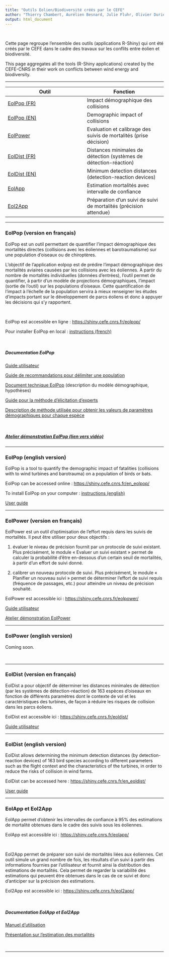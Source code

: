 ---
title: "Outils Eolien/Biodiversité créés par le CEFE"
author: "Thierry Chambert, Aurélien Besnard, Julie Fluhr, Olivier Duriez"
output: html_document
---

<br>

Cette page regroupe l'ensemble des outils (applications R-Shiny) qui ont été créés par le CEFE dans le cadre des travaux sur les conflits entre éolien et biodiversité.

This page aggregates all the tools (R-Shiny applications) created by the CEFE-CNRS in their work on conflicts between wind energy and biodiversity.
<br>

***

 Outil        | Fonction
------------- | -------------
[EolPop (FR)](https://shiny.cefe.cnrs.fr/eolpop/)         | Impact démographique des collisions
[EolPop (EN)](https://shiny.cefe.cnrs.fr/en_eolpop/)      | Demographic impact of collisions
[EolPower](https://shiny.cefe.cnrs.fr/eolpower/)     | Evaluation et calibrage des suivis de mortalités (prise décision)
[EolDist (FR)](https://shiny.cefe.cnrs.fr/eoldist/)       | Distances minimales de détection (systèmes de détection-réaction)
[EolDist (EN)](https://shiny.cefe.cnrs.fr/en_eoldist/)    | Minimum detection distances (detection-reaction devices)
[EolApp](https://shiny.cefe.cnrs.fr/eolapp/)      | Estimation mortalités avec intervalle de confiance
[Eol2App](https://shiny.cefe.cnrs.fr/eol2app/)    | Préparation d'un suivi de suivi de mortalités (précision attendue)

***

### **EolPop** (version en français)

EolPop est un outil permettant de quantifier l'impact démographique des mortalités directes (collisions avec les éoliennes et barotraumatisme) sur une population d'oiseaux ou de chiroptères.

L’objectif de l’application eolpop est de prédire l’impact démographique des mortalités aviaires causées par les collisions avec les éoliennes. A partir du nombre de mortalités individuelles (données d’entrées), l’outil permet de quantifier, à partir d’un modèle de projections démographiques, l’impact (sortie de l’outil) sur les populations d’oiseaux. Cette quantification de l’impact à l’échelle de la population servira à mieux renseigner les études d’impacts portant sur le développement de parcs éoliens et donc à appuyer les décisions qui s’y rapportent.

<br>

EolPop est accessible en ligne : <https://shiny.cefe.cnrs.fr/eolpop/>
<br>

Pour installer EolPop en local : [instructions (french)](https://mape.cnrs.fr/wp-content/uploads/2022/10/FR_Instructions-pour-telecharger-les-fichiers-EolPop-en-local.pdf)

<br>


##### *Documentation EolPop*
[Guide utilisateur](https://mape.cnrs.fr/wp-content/uploads/2022/02/1.-Guide-Utilisateur-eolpop-MAPE.pdf)

[Guide de recommandations pour délimiter une population](https://mape.cnrs.fr/wp-content/uploads/2022/02/2.-Comment-delimiter-une-population-MAPE.pdf)

[Document technique EolPop](https://mape.cnrs.fr/wp-content/uploads/2022/02/3.-Eolpop-document-technique-MAPE.pdf) (description du modèle démographique, hypothèses)

[Guide pour la méthode d’élicitation d’experts](https://mape.cnrs.fr/wp-content/uploads/2022/02/4.-Description-de-la-methode-delicitation-dexperts-MAPE.pdf)

[Description de méthode utilisée pour obtenir les valeurs de paramètres démographiques pour chaque espèce](https://mape.cnrs.fr/wp-content/uploads/2022/02/5.-Description-de-la-methode-utilisee-pour-obtenir-les-valeurs-de-parametres-demographiques-pour-chaque-espece-MAPE.pdf)

<br>

##### [Atelier démonstration EolPop (lien vers vidéo)](https://youtu.be/fDQGAolEiRI)

***

### **EolPop** (english version)

EolPop is a tool to quantify  the demographic impact of fatalities (collisions with to wind turbines and barotrauma) on a population of birds or bats.

EolPop can be accessed online : <https://shiny.cefe.cnrs.fr/en_eolpop/>

To install EolPop on your computer : [instructions (english)](https://mape.cnrs.fr/wp-content/uploads/2022/10/EN_Instructions-to-download-EolPop-files-on-your-computer.pdf)

[User guide](https://mape.cnrs.fr/wp-content/uploads/2022/06/User-Guide-Eolpop.pdf)
<br>

***

### **EolPower** (version en français)

EolPower est un outil d'optimisation de l'effort requis dans les suivis de mortalités. Il peut être utiliser pour deux objectifs :  

(1) évaluer le niveau de précision fournit par un protocole de suivi existant. Plus précisément, le module « Evaluer un suivi existant » permet de calculer la probabilité d'être en-dessous d'un certain seuil de mortalités, à partir d'un effort de suivi donné. 

(2) calibrer un nouveau protocole de suivi. Plus précisément, le module « Planifier un nouveau suivi » permet de déterminer l'effort de suivi requis (fréquence de passages, etc.) pour atteindre un niveau de précision souhaité.

EolPower est accessible ici : <https://shiny.cefe.cnrs.fr/eolpower/>

[Guide utilisateur](https://shiny.cefe.cnrs.fr/eolpower/Guide_Utilisateur_EolPower.pdf)

[Atelier démonstration EolPower](https://youtu.be/eLPLhvMNqd4)
<br>

***

### **EolPower**  (english version)

Coming soon.

<br>

***


### **EolDist** (version en français)

EolDist a pour objectif de déterminer les distances minimales de détection (par les systèmes de détection-réaction) de 163 espèces d’oiseaux en fonction de différents paramètres dont le contexte de vol et les caractéristiques des turbines, de façon à réduire les risques de collision dans les parcs éoliens.

EolDist est accessible ici : <https://shiny.cefe.cnrs.fr/eoldist/>

[Guide utilisateur](https://mape.cnrs.fr/wp-content/uploads/2022/02/Guide-utilisateurs-eoldist-MAPE.pdf)
<br>

***

### **EolDist** (english version)

EolDist allows determining the minimum detection distances (by detection-reaction devices) of 163 bird species according to different parameters such as the flight context and the characteristics of the turbines, in order to reduce the risks of collision in wind farms.

EolDist can be accessed here : <https://shiny.cefe.cnrs.fr/en_eoldist/>

[User guide](https://mape.cnrs.fr/wp-content/uploads/2022/03/User-guide-eoldist-MAPE.pdf)
<br>

***

### **EolApp** et **Eol2App** 

EolApp permet d’obtenir les intervalles de confiance à 95% des estimations de mortalité obtenues dans le cadre des suivis sous les éoliennes.

EolApp est accessible ici : <https://shiny.cefe.cnrs.fr/eolapp/>

<br>

Eol2App permet de préparer son suivi de mortalités liées aux éoliennes. Cet outil simule un grand nombre de fois, les résultats d’un suivi à partir des informations fournies par l’utilisateur et fournit ainsi la distribution des estimations de mortalités. Cela permet de regarder la variabilité des estimations qui peuvent être obtenues dans le cas de ce suivi et donc d’anticiper sur la précision des estimations.

Eol2App est accessible ici : <https://shiny.cefe.cnrs.fr/eol2app/>

<br>

##### *Documentation EolApp et Eol2App*

[Manuel d'utilisation](https://shiny.cefe.cnrs.fr/eolapp/manuel_shiny.pdf)

[Présentation sur l'estimation des mortalités](https://shiny.cefe.cnrs.fr/eolapp/estimations_de_mortalites.pdf)

<br>

***